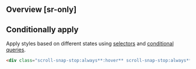 ## Overview [sr-only]
<Overview/>

## Conditionally apply
Apply styles based on different states using [selectors](/guide/state-selectors) and [conditional queries](/guide/conditional-queries).
```html
<div class="scroll-snap-stop:always**:hover** scroll-snap-stop:always**@sm** scroll-snap-stop:always**@dark** scroll-snap-stop:always**@print**">…</div>
```

